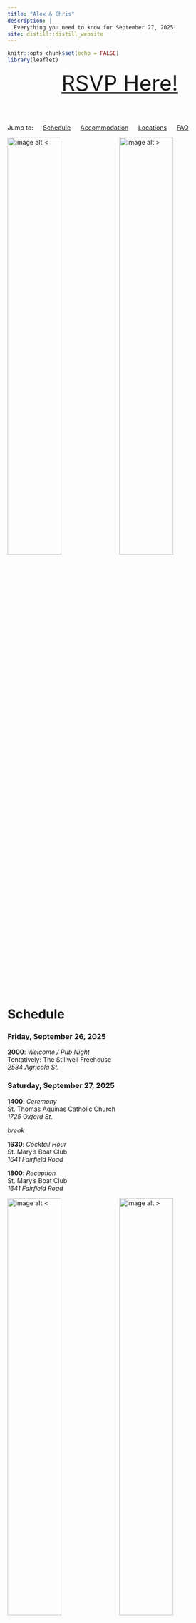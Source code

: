 ```yaml
---
title: "Alex & Chris"
description: |
  Everything you need to know for September 27, 2025!
site: distill::distill_website
---
```


```r
knitr::opts_chunk$set(echo = FALSE)
library(leaflet)
```

<center> <span style="color: #AF601A;"> <font size="14"> [RSVP Here!](rsvp.html) </font> </span> </center> 

\
\

Jump to: &emsp; [Schedule](#Schedule) &emsp; [Accommodation](#Accommodation) &emsp; [Locations](#Locations) &emsp; [FAQ](faq.html)

![image alt <](images/EDF09105-27BB-46FD-90E1-003053D02E4A-8993-000004C46F8BF18B.JPEG){width=49%} ![image alt >](images/IMG_1749.JPEG){width=49%}

# Schedule {#Schedule}

### Friday, September 26, 2025

__2000__: *Welcome / Pub Night*\
Tentatively: The Stillwell Freehouse\
*2534 Agricola St.*

### Saturday, September 27, 2025

__1400__: *Ceremony*\
St. Thomas Aquinas Catholic Church\
*1725 Oxford St.*

*break*

__1630__: *Cocktail Hour*\
St. Mary's Boat Club\
*1641 Fairfield Road*

__1800__: *Reception*\
St. Mary's Boat Club\
*1641 Fairfield Road*

![image alt <](images/C3D6A66F-C6F8-47A7-A3FA-B95E9335E76F-73056-000052F361037A9D.JPEG){width=49%} ![image alt >](images/IMG_2002.JPEG){width=49%}\

# Accommodation {#Accommodation}

More info to come - we will be getting rates for blocks of rooms from the following hotels in the new year: 

* [The Lord Nelson](https://lordnelsonhotel.ca/) (1515 South Park St.)
* [Sutton Place](https://www.suttonplace.com/halifax) (1700 Grafton St.)
* [Cambridge Suites](http://www.cambridgesuiteshalifax.com/) (1583 Brunswick St.)

# Favourite Places & Important Locations {#Locations}

_Key locations and our personal recommendations for Halifax!_ Add this as a list in [Google Maps](https://maps.app.goo.gl/riA8Z72gBKDnbhJFA) or as a guide in [Apple Maps](https://guides.apple.com/?ug=CgxBbGV4ICYgQ2hyaXMSDQiuTRC6%2Br6vt5jPt3cSDQiuTRCW0%2BihhNzD5xoSDgiuTRC%2B%2BsjQw6mesqgBEg4Irk0Q5K6XtumEoq%2BrARIOCK5NELndnr2Uwoy40QESDQiuTRD%2Bl%2Fnzivf1lTcSDgiuTRCUpPDnnLnDg5IBEg4Irk0Q882q2d225drbARIOCK5NEJjH6%2FD55LGXxAESDgiuTRCBpIH3%2Be2ho7EBEg4Irk0QwP3z75bfioW%2BARINCK5NEOOn%2BI%2Bb7pKjYxIMCK5NEMmxysees9sREg4Irk0QuOur%2BYG%2FwY7DARIOCK5NEN6K94GAtIH%2B%2BQE%3D).

```r
df <- read.csv("fav_places.csv")

logos <- awesomeIconList(
  bar = makeAwesomeIcon(
    icon = "beer-mug-empty",
    iconColor = "black",
    markerColor = "blue",
    library = "fa"
  ),
  restaurant = makeAwesomeIcon(
    icon = "martini-glass-citrus",
    iconColor = "black",
    markerColor = "blue",
    library = "fa"
  ),
  icecream = makeAwesomeIcon(
    icon = "ice-cream",
    iconColor = "black",
    markerColor = "blue",
    library = "fa"
  ),
  pizza = makeAwesomeIcon(
    icon = "pizza-slice",
    iconColor = "black",
    markerColor = "blue",
    library = "fa"
  ),
  church = makeAwesomeIcon(
    icon = "church",
    iconColor = "black",
    markerColor = "red",
    library = "fa"
  ),
  reception = makeAwesomeIcon(
    icon = "heart",
    iconColor = "black",
    markerColor = "red",
    library = "fa"
  ),
  home = makeAwesomeIcon(
    icon = "house",
    iconColor = "black",
    markerColor = "green",
    library = "fa"
  ),
  coffee = makeAwesomeIcon(
    icon = "mug-saucer",
    iconColor = "black",
    markerColor = "orange",
    library = "fa"
  ),
  hotel = makeAwesomeIcon(
    icon = "hotel",
    iconColor = "black",
    markerColor = "purple",
    library = "fa"
  )
)

m <- leaflet() %>%
  addProviderTiles(providers$CartoDB.Positron) %>%
  setView(lat = 44.65065108508493, lng = -63.593375588138834, zoom = 13) %>%
  addAwesomeMarkers(
    data = df,
    lat = ~lat, lng = ~lng,
    icon = ~logos[df$Type],
    popup = paste0(
      df$Name, "<br/>", df$Address, "<br/>Description: ", df$Description
    )
  )
m
```


![image alt <](images/IMG_0146.JPEG){width=49%} ![image alt >](images/IMG_2009.JPEG){width=49%}\

![image alt <](images/DSCF3681.jpg){width=49%} ![image alt >](images/DSCF3948.jpg){width=49%} 
